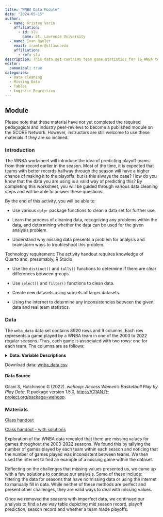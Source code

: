 ```yaml
---
title: "WNBA Data Module"
date: "2024-05-15"
author:
  - name: Kristen Varin
    affiliation:
      - id: slu
        name: St. Lawrence University
  - name: Ivan Ramler
    email: iramler@stlawu.edu
    affiliation:
      - ref: slu
description: This data set contains team game statistics for 16 WNBA teams and for 20 seasons.
editor: 
  canonical: true
categories:
  - Data cleaning
  - Missing Data
  - Tables
  - Logistic Regression
---
```



## Module

Please note that these material have not yet completed the required pedagogical and industry peer-reviews to become a published module on the SCORE Network. However, instructors are still welcome to use these materials if they are so inclined.


### Introduction

The WNBA worksheet will introduce the idea of predicting playoff teams from their record earlier in the season. Most of the time, it is expected that teams with better records halfway through the season will have a higher chance of making it to the playoffs, but is this always the case? How do you know that the data you are using is a valid way of predicting this? By completing this worksheet, you will be guided through various data cleaning steps and will be able to answer these questions. 

::: {.callout-note collapse="true" title="Learning Objectives" appearance="minimal"}
By the end of this activity, you will be able to:

-	Use various `dplyr` package functions to clean a data set for further use. 

-	Learn the process of cleaning data, recognizing any problems within the data, and determining whether the data can be used for the given analysis problem. 

-	Understand why missing data presents a problem for analysis and brainstorm ways to troubleshoot this problem. 

:::

::: {.callout-note collapse="true" title="Methods" appearance="minimal"}
Technology requirement: The activity handout requires knowledge of Quarto and, presumably, R Studio.

-	Use the `distinct()` and `tally()` functions to determine if there are clear differences between groups. 

-	Use `select()` and `filter()` functions to clean data. 

-	Create new datasets using subsets of larger datasets. 

-	Using the internet to determine any inconsistencies between the given data and real team statistics. 

:::


### Data

The `wnba_data` data set contains 8920 rows and 9 columns. Each row represents a game played by a WNBA team in one of the 2003 to 2022 regular seasons. Thus, each game is associated with two rows: one for each team. The columns are as follows: 

<details>

<summary><b> Data: Variable Descriptions</b></summary>


| **Variable**          | **Description**                                                   |
|-------------------|-----------------------------------------------------|
| game_id           | game id number                                                |
| season            | season number                                                 |
| season_type       | binary predictor; 2 if regular season game; 3 if playoff game |
| game_date         | date of the game                                              |
| team_id           | team id number                                                |
| team_display_name | full team name (name and city)                                |
| team_winner       | Boolean; True if the team won the game                        |
| opponent_team_id  | id number of the opponent                                     |
| team_home_away    | Where the game was played; either "home" or "away"            |

</details>

Download data: [wnba_data.csv](wnba_data.csv)


#### Data Source

Gilani S, Hutchinson G (2022). *wehoop: Access Women's Basketball Play by Play Data*. R package version 1.5.0, <https://CRAN.R-project.org/package=wehoop>.


### Materials

[Class handout](Worksheet.docx)

[Class handout - with solutions](Worksheet_Key.docx)


::: {.callout-note collapse="true" title="Conclusion" appearance="minimal"}
Exploration of the WNBA data revealed that there are missing values for games throughout the 2003-2022 seasons. We found this by tallying the number of games played by each team within each season and noticing that the number of games played was inconsistent between teams. We then used the internet to find an example of a missing game within the dataset. 

Reflecting on the challenges that missing values presented us, we came up with a few solutions to continue our analysis. Some of these include: filtering the data for seasons that have no missing data or using the internet to manually fill in data. While neither of these methods are perfect and present other challenges, they are valid ways to deal with missing values. 

Once we removed the seasons with imperfect data, we continued our analysis to find a two way table depicting mid season record, playoff prediction, season record and whether a team made playoffs. 
:::

















